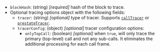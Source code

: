 - `blockHash`: (string) _[required]_ hash of the block to trace.
- Optional tracing options object with the following fields:
  - `tracer`: (string) _[optional]_ type of tracer. Supports [`callTracer`](../debug/index.md#calltracer) or
    [`prestateTracer`](../debug/index.md#prestatetracer).
  - `tracerConfig`: (object) _[optional]_ tracer configuration options:
    - `onlyTopCall`: (boolean) _[optional]_ when `true`, will only trace the primary (top-level) call and not any
      sub-calls. It eliminates the additional processing for each call frame.
